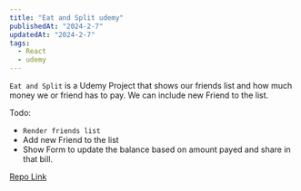 ```yaml
---
title: "Eat and Split udemy"
publishedAt: "2024-2-7"
updatedAt: "2024-2-7"
tags:
  - React
  - udemy
---
```


`Eat and Split` is a Udemy Project that shows our friends list and how much money we or friend has to pay.
We can include new Friend to the list.  

Todo:

- `Render friends list`
- Add new Friend to the list
- Show Form to update the balance based on amount payed and share in that bill.


[Repo Link](https://stackblitz.com/edit/vitejs-vite-4mrjjf?file=src%2FApp.jsx)